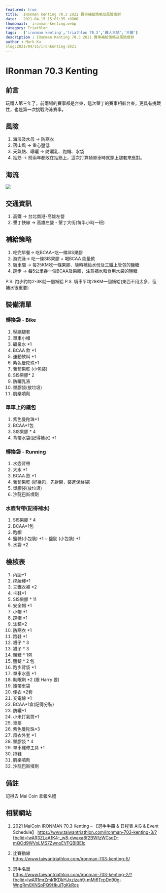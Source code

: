 ```yaml
---
featured: true
title:  IRonman Kenting 70.3 2021 賽事補給策略及風險應對
date:   2021-04-15 15:01:35 +0800
thumbnail:  ironman-kenting.webp
category: Triathlon
tags:   ['ironman kenting','triathlon 70.3','鐵人三項','三鐵']
description : IRonman Kenting 70.3 2021 賽事補給策略及風險應對
author : Mark Ku
slug:2021/04/15/ironkenting-2021
---
```


# IRonman 70.3 Kenting 

## 前言
玩鐵人第三年了，前兩場的賽事都是台東，這次墾丁的賽事相較台東，更具有挑戰性，也是第一次挑戰海泳賽事。

## 風險
1. 海浪及水母 -> 防寒衣
1. 落山風 -> 重心壓低
1. 天氣熱、曝曬 -> 防曬乳、跑帽、水袋
1. 抽筋 -> 前兩年都敗在抽筋上，這次打算騎單車時就穿上腿套來應對。

## 海流
![](https://i.imgur.com/BuvzKfD.webp)

## 交通資訊
1. 高鐵 ->  台北南港-高雄左營
1. 墾丁快線 -> 高雄左營 - 墾丁大街(每半小時一班)

## 補給策略
1. 吃完早餐-> 吃BCAA+吃一條SIS果膠 
1. 游完泳-> 吃一條SIS果膠 + 喝BCAA 能量飲 
1. 騎車間 -> 每25KM吃一條果膠、隨時補給水份及三鐵上管包的鹽糖
1. 跑步 -> 每5公里吞一個BCAA及果膠，注意補水和食用水袋的鹽糖

P.S. 跑步約每2-3K就一個補給
P.S. 騎車平均28KM一個補給(東西不用太多，但補水很重要)

## 裝備清單

### 轉換袋 - Bike
1. 壓縮腿套
1. 單車小帽
1. 礦泉水 *1
1. BCAA 飲 *1
1. 運動飲料 *1
1. 紫色曼陀珠*1
1. 葡萄果乾 (小包裝)
1. SIS果膠* 2
1. 防曬乳液
1. 塑膠袋(放垃圾)
1. 肌樂噴劑

### 單車上的鐵包
1. 紫色曼陀珠*1
1. BCAA*1包
1. SIS果膠 * 4
1. 背帶水袋(記得補水) *1

### 轉換袋 - Running
1. 水壺背帶 
1. 大水 *1
1. BCAA 飲 *1
1. 葡萄果乾 (好幾包，先拆開，裝進保鮮袋)
1. 塑膠袋(放垃圾)
1. 沙龍巴斯噴劑

### 水壺背帶(記得補水)
1. SIS果膠 * 4
1. BCAA*1包
1. 跑帽
1. 鹽糖(小包裝) *1 + 鹽錠 (小包裝) *1
1. 水袋 *2 

## 檢核表
1. 內胎*1
1. 挖胎棒*1
1. 三鐵衣褲 *2
1. 卡鞋*1
1. SIS果膠 * 11
1. 安全帽 *1
1. 小帽 *1
1. 跑帽 *1
1. 泳鏡*2
1. 防寒衣 *1
1. 跑鞋 *1
1. 襪子 * 3
1. 襪子 * 3
1. 鹽糖 * 1包
1. 鹽錠 * 2 包
1. 跑步背袋 *1
1. 單車水壺 *1
1. 助眠劑 *2 (跟 Harry 要)
1. 攜帶車袋
1. 便衣 *2套
1. 充電線 *1
1. BCAA*1盒(記得分裝)
1. 防曬*1
1. 小米打氣筒*1
1. 車票
1. 紫色曼陀珠*3
1. 風衣外套 *1 
1. 塑膠袋 * 4
1. 單車維修工具 *1
1. 拖鞋
1. 肌樂噴劑
1. 沙龍巴斯噴劑

## 備註
記得去 Mai Coin 拿報名禮


## 相關網站
1. 2021 MaiCoin IRONMAN 70.3 Kenting – 【選手手冊 & 日程表 AIG & Event Schedule】
https://www.taiwantriathlon.com/ironman-703-kenting-3/?fbclid=IwAR3ZLaAfK4-_w8-dwaxa8f2BWfzWCsdD-mQOd9WVoLMS7ZwnoEVFQBiBElc

1. 比賽動線<br/>
https://www.taiwantriathlon.com/ironman-703-kenting-5/

1. 選手名單<br/>
https://www.taiwantriathlon.com/ironman-703-kenting-2/?fbclid=IwAR1mrZmk1KDkHJxzlzah9-mMj6TcpDn90g-WngRm0XNSpPQ9HkuiTgKkRqs



